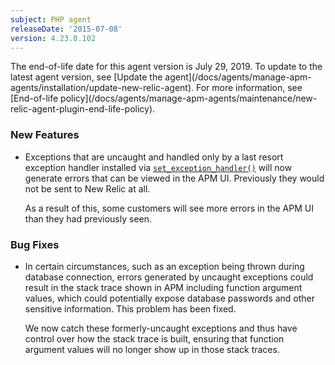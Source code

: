 ```yaml
---
subject: PHP agent
releaseDate: '2015-07-08'
version: 4.23.0.102
---
```


<Callout variant="important">
  The end-of-life date for this agent version is July 29, 2019. To update to the latest agent version, see [Update the agent](/docs/agents/manage-apm-agents/installation/update-new-relic-agent). For more information, see [End-of-life policy](/docs/agents/manage-apm-agents/maintenance/new-relic-agent-plugin-end-life-policy).
</Callout>

### New Features

* Exceptions that are uncaught and handled only by a last resort exception handler installed via [`set_exception_handler()`](http://php.net/set_exception_handler) will now generate errors that can be viewed in the APM UI. Previously they would not be sent to New Relic at all.

  As a result of this, some customers will see more errors in the APM UI than they had previously seen.

### Bug Fixes

* In certain circumstances, such as an exception being thrown during database connection, errors generated by uncaught exceptions could result in the stack trace shown in APM including function argument values, which could potentially expose database passwords and other sensitive information. This problem has been fixed.

  We now catch these formerly-uncaught exceptions and thus have control over how the stack trace is built, ensuring that function argument values will no longer show up in those stack traces.
